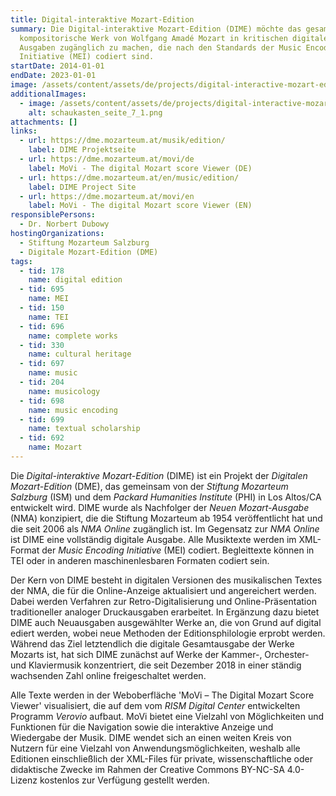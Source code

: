 ```yaml
---
title: Digital-interaktive Mozart-Edition
summary: Die Digital-interaktive Mozart-Edition (DIME) möchte das gesamte
  kompositorische Werk von Wolfgang Amadé Mozart in kritischen digitalen
  Ausgaben zugänglich zu machen, die nach den Standards der Music Encoding
  Initiative (MEI) codiert sind.
startDate: 2014-01-01
endDate: 2023-01-01
image: /assets/content/assets/de/projects/digital-interactive-mozart-edition/dme-musik2.png
additionalImages:
  - image: /assets/content/assets/de/projects/digital-interactive-mozart-edition/additionalImages/schaukasten_seite_7_1.png
    alt: schaukasten_seite_7_1.png
attachments: []
links:
  - url: https://dme.mozarteum.at/musik/edition/
    label: DIME Projektseite
  - url: https://dme.mozarteum.at/movi/de
    label: MoVi - The digital Mozart score Viewer (DE)
  - url: https://dme.mozarteum.at/en/music/edition/
    label: DIME Project Site
  - url: https://dme.mozarteum.at/movi/en
    label: MoVi - The digital Mozart score Viewer (EN)
responsiblePersons:
  - Dr. Norbert Dubowy
hostingOrganizations:
  - Stiftung Mozarteum Salzburg
  - Digitale Mozart-Edition (DME)
tags:
  - tid: 178
    name: digital edition
  - tid: 695
    name: MEI
  - tid: 150
    name: TEI
  - tid: 696
    name: complete works
  - tid: 330
    name: cultural heritage
  - tid: 697
    name: music
  - tid: 204
    name: musicology
  - tid: 698
    name: music encoding
  - tid: 699
    name: textual scholarship
  - tid: 692
    name: Mozart
---
```

Die _Digital-interaktive Mozart-Edition_ (DIME) ist ein Projekt der _Digitalen Mozart-Edition_ (DME), das gemeinsam von der _Stiftung Mozarteum Salzburg_ (ISM) und dem _Packard Humanities Institute_ (PHI) in Los Altos/CA entwickelt wird. DIME wurde als Nachfolger der _Neuen Mozart-Ausgabe_ (NMA) konzipiert, die die Stiftung Mozarteum ab 1954 veröffentlicht hat und die seit 2006 als _NMA Online_ zugänglich ist. Im Gegensatz zur _NMA Online_ ist DIME eine vollständig digitale Ausgabe. Alle Musiktexte werden im XML-Format der _Music Encoding Initiative_ (MEI) codiert. Begleittexte können in TEI oder in anderen maschinenlesbaren Formaten codiert sein.

Der Kern von DIME besteht in digitalen Versionen des musikalischen Textes der NMA, die für die Online-Anzeige aktualisiert und angereichert werden. Dabei werden Verfahren zur Retro-Digitalisierung und Online-Präsentation traditioneller analoger Druckausgaben erarbeitet. In Ergänzung dazu bietet DIME auch Neuausgaben ausgewählter Werke an, die von Grund auf digital ediert werden, wobei neue Methoden der Editionsphilologie erprobt werden. Während das Ziel letztendlich die digitale Gesamtausgabe der Werke Mozarts ist, hat sich DIME zunächst auf Werke der Kammer-, Orchester- und Klaviermusik konzentriert, die seit Dezember 2018 in einer ständig wachsenden Zahl online freigeschaltet werden.

Alle Texte werden in der Weboberfläche 'MoVi – The Digital Mozart Score Viewer' visualisiert, die auf dem vom _RISM Digital Center_ entwickelten Programm _Verovio_ aufbaut. MoVi bietet eine Vielzahl von Möglichkeiten und Funktionen für die Navigation sowie die interaktive Anzeige und Wiedergabe der Musik. DIME wendet sich an einen weiten Kreis von Nutzern für eine Vielzahl von Anwendungsmöglichkeiten, weshalb alle Editionen einschließlich der XML-Files für private, wissenschaftliche oder didaktische Zwecke im Rahmen der Creative Commons BY-NC-SA 4.0-Lizenz kostenlos zur Verfügung gestellt werden.
